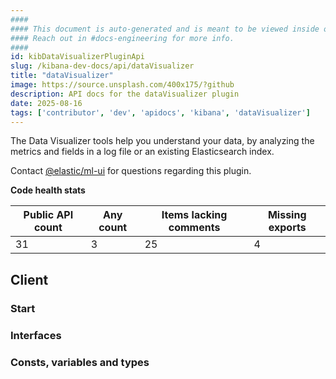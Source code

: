 ```yaml
---
####
#### This document is auto-generated and is meant to be viewed inside our experimental, new docs system.
#### Reach out in #docs-engineering for more info.
####
id: kibDataVisualizerPluginApi
slug: /kibana-dev-docs/api/dataVisualizer
title: "dataVisualizer"
image: https://source.unsplash.com/400x175/?github
description: API docs for the dataVisualizer plugin
date: 2025-08-16
tags: ['contributor', 'dev', 'apidocs', 'kibana', 'dataVisualizer']
---
```


The Data Visualizer tools help you understand your data, by analyzing the metrics and fields in a log file or an existing Elasticsearch index.

Contact [@elastic/ml-ui](https://github.com/orgs/elastic/teams/ml-ui) for questions regarding this plugin.

**Code health stats**

| Public API count  | Any count | Items lacking comments | Missing exports |
|-------------------|-----------|------------------------|-----------------|
| 31 | 3 | 25 | 4 |

## Client

### Start
<DocDefinitionList data={[dataVisualizerObj.client.start]}/>

### Interfaces
<DocDefinitionList data={dataVisualizerObj.client.interfaces}/>

### Consts, variables and types
<DocDefinitionList data={dataVisualizerObj.client.misc}/>

